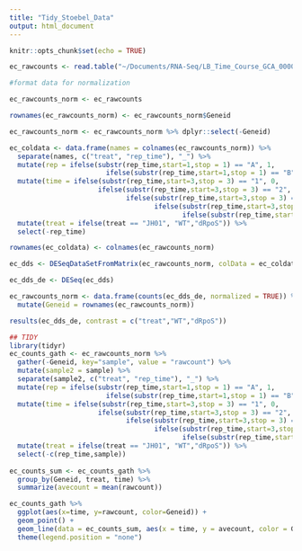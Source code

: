 ```yaml
---
title: "Tidy_Stoebel_Data"
output: html_document
---
```


```r
knitr::opts_chunk$set(echo = TRUE)

ec_rawcounts <- read.table("~/Documents/RNA-Seq/LB_Time_Course_GCA_000005845.2_ASM584v2_genomic_counts.txt", header = TRUE)
```

```r
#format data for normalization

ec_rawcounts_norm <- ec_rawcounts

rownames(ec_rawcounts_norm) <- ec_rawcounts_norm$Geneid

ec_rawcounts_norm <- ec_rawcounts_norm %>% dplyr::select(-Geneid)

ec_coldata <- data.frame(names = colnames(ec_rawcounts_norm)) %>%
  separate(names, c("treat", "rep_time"), "_") %>%
  mutate(rep = ifelse(substr(rep_time,start=1,stop = 1) == "A", 1, 
                        ifelse(substr(rep_time,start=1,stop = 1) == "B", 2, 3))) %>%
  mutate(time = ifelse(substr(rep_time,start=3,stop = 3) == "1", 0,
                      ifelse(substr(rep_time,start=3,stop = 3) == "2", 30,
                             ifelse(substr(rep_time,start=3,stop = 3) == "3", 60,
                                    ifelse(substr(rep_time,start=3,stop = 3) == "4", 90,
                                           ifelse(substr(rep_time,start=3,stop = 3) == "5", 120, 150)))))) %>%
  mutate(treat = ifelse(treat == "JH01", "WT","dRpoS")) %>%
  select(-rep_time)

rownames(ec_coldata) <- colnames(ec_rawcounts_norm)
```


```r
ec_dds <- DESeqDataSetFromMatrix(ec_rawcounts_norm, colData = ec_coldata, design = ~ treat)

ec_dds_de <- DESeq(ec_dds)

ec_rawcounts_norm <- data.frame(counts(ec_dds_de, normalized = TRUE)) %>%
  mutate(Geneid = rownames(ec_rawcounts_norm))

results(ec_dds_de, contrast = c("treat","WT","dRpoS"))
```


```r
## TIDY
library(tidyr)
ec_counts_gath <- ec_rawcounts_norm %>%
  gather(-Geneid, key="sample", value = "rawcount") %>%
  mutate(sample2 = sample) %>%
  separate(sample2, c("treat", "rep_time"), "_") %>%
  mutate(rep = ifelse(substr(rep_time,start=1,stop = 1) == "A", 1, 
                        ifelse(substr(rep_time,start=1,stop = 1) == "B", 2, 3))) %>%
  mutate(time = ifelse(substr(rep_time,start=3,stop = 3) == "1", 0,
                      ifelse(substr(rep_time,start=3,stop = 3) == "2", 30,
                             ifelse(substr(rep_time,start=3,stop = 3) == "3", 60,
                                    ifelse(substr(rep_time,start=3,stop = 3) == "4", 90,
                                           ifelse(substr(rep_time,start=3,stop = 3) == "5", 120, 150)))))) %>%
  mutate(treat = ifelse(treat == "JH01", "WT","dRpoS")) %>%
  select(-c(rep_time,sample))
                                      
ec_counts_sum <- ec_counts_gath %>%
  group_by(Geneid, treat, time) %>%
  summarize(avecount = mean(rawcount))
```


```r
ec_counts_gath %>%
  ggplot(aes(x=time, y=rawcount, color=Geneid)) + 
  geom_point() +
  geom_line(data = ec_counts_sum, aes(x = time, y = avecount, color = Geneid), alpha = 0.5) +
  theme(legend.position = "none")
```
